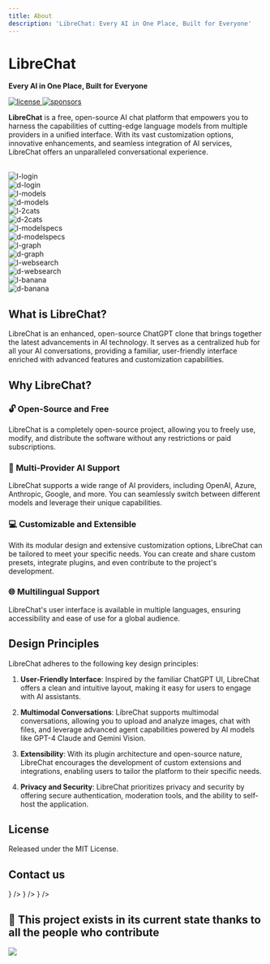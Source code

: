 ```yaml
---
title: About
description: 'LibreChat: Every AI in One Place, Built for Everyone'
---
```



<div style={{ marginBottom: '-10px', marginTop: '20px' }}>
  <LCLogo />
</div>

# LibreChat

**Every AI in One Place, Built for Everyone**

<p className="_flex _h-6 _mt-4 _gap-2">
  <a href="https://github.com/danny-avila/LibreChat/blob/main/LICENSE" target="_blank">
    <img
      alt="license"
      src="https://img.shields.io/github/license/danny-avila/LibreChat?style=for-the-badge&logo=github&logoColor=white&labelColor=000000"
      loading="lazy"
      decoding="async"
    ></img>
  </a>
  <a aria-label="Sponsors" href="https://github.com/sponsors/danny-avila" target="_blank">
    <img
      alt="sponsors"
      src="https://img.shields.io/badge/SPONSORS-red.svg?style=for-the-badge&logo=github-sponsors&logoColor=white&labelColor=000000&logoWidth=20"
      loading="lazy"
      decoding="async"
    ></img>
  </a>
</p>

**LibreChat** is a free, open-source AI chat platform that empowers you to harness the capabilities of cutting-edge language models from multiple providers in a unified interface. With its vast customization options, innovative enhancements, and seamless integration of AI services, LibreChat offers an unparalleled conversational experience.

<div>&nbsp;</div>

<div style={{ maxWidth: '100%', margin: 'auto' }}>
  <Carousel autoplay animationDuration={4000} perView={1}>
    <div style={{ display: 'flex', justifyContent: 'center', alignItems: 'center' }}>
      <div className="image-light-theme">
        <Image src="https://github.com/danny-avila/LibreChat/assets/32828263/7fd1602d-6c93-487c-913c-1551e4e5a421" alt="l-login" width={320} height={512} />
      </div>
      <div className="image-dark-theme">
        <Image src="https://github.com/danny-avila/LibreChat/assets/32828263/68407d02-480c-493e-93b1-1c4e2753d4bb" alt="d-login" width={320} height={512} />
      </div>
    </div>
    <div style={{ display: 'flex', justifyContent: 'center', alignItems: 'center' }}>
      <div className="image-light-theme">
        <Image src="https://github.com/danny-avila/LibreChat/assets/32828263/0f231e74-bca5-462a-9ed9-4a8245666ddd" alt="l-models" width={320} height={512} />
      </div>
      <div className="image-dark-theme">
        <Image src="https://github.com/danny-avila/LibreChat/assets/32828263/c11047fd-e297-4063-a3f9-cae7a5d01d59" alt="d-models" width={320} height={512} />
      </div>
    </div>
    <div style={{ display: 'flex', justifyContent: 'center', alignItems: 'center' }}>
      <div className="image-light-theme">
        <Image src="https://github.com/danny-avila/LibreChat/assets/32828263/ca038204-61e7-44ac-9e6a-3a9758928171" alt="l-2cats" width={320} height={512} />
      </div>
      <div className="image-dark-theme">
        <Image src="https://github.com/danny-avila/LibreChat/assets/32828263/7b2552a6-8a00-4f4b-8b32-869f62a7841a" alt="d-2cats" width={320} height={512} />
      </div>
    </div>
    <div style={{ display: 'flex', justifyContent: 'center', alignItems: 'center' }}>
      <div className="image-light-theme">
        <Image src="https://github.com/danny-avila/LibreChat/assets/32828263/7c6b6641-d303-473d-bbdc-befbd0453de3" alt="l-modelspecs" width={320} height={512} />
      </div>
      <div className="image-dark-theme">
        <Image src="https://github.com/danny-avila/LibreChat/assets/32828263/946c4801-07e4-4b87-922b-2152baa60fdf" alt="d-modelspecs" width={320} height={512} />
      </div>
    </div>
    <div style={{ display: 'flex', justifyContent: 'center', alignItems: 'center' }}>
      <div className="image-light-theme">
        <Image src="https://github.com/danny-avila/LibreChat/assets/32828263/936f4823-6c52-449a-bc36-45aa0b8d5971" alt="l-graph" width={320} height={512} />
      </div>
      <div className="image-dark-theme">
        <Image src="https://github.com/danny-avila/LibreChat/assets/32828263/fd7010e6-5df5-4990-8eff-1521b6b02139" alt="d-graph" width={320} height={512} />
      </div>
    </div>
    <div style={{ display: 'flex', justifyContent: 'center', alignItems: 'center' }}>
      <div className="image-light-theme">
        <Image src="https://github.com/danny-avila/LibreChat/assets/32828263/169a452c-32be-4b48-b68a-7571ef9e672c" alt="l-websearch" width={320} height={512} />
      </div>
      <div className="image-dark-theme">
        <Image src="https://github.com/danny-avila/LibreChat/assets/32828263/d235d81f-319e-4dbe-8f70-d53d6813771b" alt="d-websearch" width={320} height={512} />
      </div>
    </div>
    <div style={{ display: 'flex', justifyContent: 'center', alignItems: 'center' }}>
      <div className="image-light-theme">
        <Image src="https://github.com/danny-avila/LibreChat/assets/32828263/9473cec0-0b29-4785-b82d-c92cb58a970d" alt="l-banana" width={320} height={512} />
      </div>
      <div className="image-dark-theme">
        <Image src="https://github.com/danny-avila/LibreChat/assets/32828263/3e8c742d-7ad1-4649-8fe9-3114bcfa6849" alt="d-banana" width={320} height={512} />
      </div>
    </div>
  </Carousel>
</div>

## What is LibreChat?

LibreChat is an enhanced, open-source ChatGPT clone that brings together the latest advancements in AI technology. It serves as a centralized hub for all your AI conversations, providing a familiar, user-friendly interface enriched with advanced features and customization capabilities.

## Why LibreChat?

### 🔓 Open-Source and Free

LibreChat is a completely open-source project, allowing you to freely use, modify, and distribute the software without any restrictions or paid subscriptions.

### 🤖 Multi-Provider AI Support

LibreChat supports a wide range of AI providers, including OpenAI, Azure, Anthropic, Google, and more. You can seamlessly switch between different models and leverage their unique capabilities.

### 💻 Customizable and Extensible

With its modular design and extensive customization options, LibreChat can be tailored to meet your specific needs. You can create and share custom presets, integrate plugins, and even contribute to the project's development.

### 🌐 Multilingual Support

LibreChat's user interface is available in multiple languages, ensuring accessibility and ease of use for a global audience.

## Design Principles

LibreChat adheres to the following key design principles:

1. **User-Friendly Interface**: Inspired by the familiar ChatGPT UI, LibreChat offers a clean and intuitive layout, making it easy for users to engage with AI assistants.

2. **Multimodal Conversations**: LibreChat supports multimodal conversations, allowing you to upload and analyze images, chat with files, and leverage advanced agent capabilities powered by AI models like GPT-4 Claude and Gemini Vision.

3. **Extensibility**: With its plugin architecture and open-source nature, LibreChat encourages the development of custom extensions and integrations, enabling users to tailor the platform to their specific needs.

4. **Privacy and Security**: LibreChat prioritizes privacy and security by offering secure authentication, moderation tools, and the ability to self-host the application.

## License

Released under the MIT License.

## Contact us

<Cards num={3}>
  <Cards.Card title="GitHub Discussions" href="/gh-discussions" icon={<Github />} />
  <Cards.Card title="Discord" href="/discord" icon={<Discord />} />
  <Cards.Card title="contact@librechat.ai" href="mailto:contact@librechat.ai" icon={<Mail />} />
</Cards>

## 💖 This project exists in its current state thanks to all the people who contribute

<a href="https://github.com/danny-avila/LibreChat/graphs/contributors">
  <img src="https://contrib.rocks/image?repo=danny-avila/LibreChat" />
</a>
